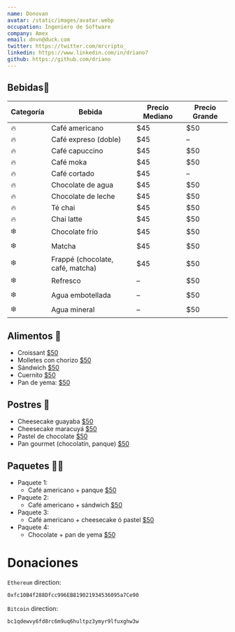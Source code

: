 ```yaml
---
name: Donovan
avatar: /static/images/avatar.webp
occupation: Ingeniero de Software
company: Amex
email: dnvn@duck.com
twitter: https://twitter.com/mrcripto_
linkedin: https://www.linkedin.com/in/driano7
github: https://github.com/driano
---
```


## Bebidas🧋

<div className="overflow-x-auto rounded-xl shadow-md my-6">
  <table className="min-w-full table-auto border border-gray-200 text-left text-sm text-gray-700">
    <thead className="bg-gray-100">
      <tr>
        <th className="border px-4 py-2 font-semibold text-amber-500">Categoría</th>
        <th className="border px-4 py-2 font-semibold text-amber-500">Bebida</th>
        <th className="border px-4 py-2 font-semibold text-amber-500">Precio Mediano</th>
        <th className="border px-4 py-2 font-semibold text-amber-500">Precio Grande</th>
      </tr>
    </thead>
    <tbody className="bg-white">
      <tr><td className="border px-4 py-2">🔥</td><td className="border px-4 py-2">Café americano</td><td className="border px-4 py-2">$45</td><td className="border px-4 py-2">$50</td></tr>
      <tr><td className="border px-4 py-2">🔥</td><td className="border px-4 py-2">Café expreso (doble)</td><td className="border px-4 py-2">$45</td><td className="border px-4 py-2">–</td></tr>
      <tr><td className="border px-4 py-2">🔥</td><td className="border px-4 py-2">Café capuccino</td><td className="border px-4 py-2">$45</td><td className="border px-4 py-2">$50</td></tr>
      <tr><td className="border px-4 py-2">🔥</td><td className="border px-4 py-2">Café moka</td><td className="border px-4 py-2">$45</td><td className="border px-4 py-2">$50</td></tr>
      <tr><td className="border px-4 py-2">🔥</td><td className="border px-4 py-2">Café cortado</td><td className="border px-4 py-2">$45</td><td className="border px-4 py-2">–</td></tr>
      <tr><td className="border px-4 py-2">🔥</td><td className="border px-4 py-2">Chocolate de agua</td><td className="border px-4 py-2">$45</td><td className="border px-4 py-2">$50</td></tr>
      <tr><td className="border px-4 py-2">🔥</td><td className="border px-4 py-2">Chocolate de leche</td><td className="border px-4 py-2">$45</td><td className="border px-4 py-2">$50</td></tr>
      <tr><td className="border px-4 py-2">🔥</td><td className="border px-4 py-2">Té chai</td><td className="border px-4 py-2">$45</td><td className="border px-4 py-2">$50</td></tr>
      <tr><td className="border px-4 py-2">🔥</td><td className="border px-4 py-2">Chai latte</td><td className="border px-4 py-2">$45</td><td className="border px-4 py-2">$50</td></tr>
      <tr><td className="border px-4 py-2">❄️</td><td className="border px-4 py-2">Chocolate frío</td><td className="border px-4 py-2">$45</td><td className="border px-4 py-2">$50</td></tr>
      <tr><td className="border px-4 py-2">❄️</td><td className="border px-4 py-2">Matcha</td><td className="border px-4 py-2">$45</td><td className="border px-4 py-2">$50</td></tr>
      <tr><td className="border px-4 py-2">❄️</td><td className="border px-4 py-2">Frappé (chocolate, café, matcha)</td><td className="border px-4 py-2">$45</td><td className="border px-4 py-2">$50</td></tr>
      <tr><td className="border px-4 py-2">❄️</td><td className="border px-4 py-2">Refresco</td><td className="border px-4 py-2">–</td><td className="border px-4 py-2">$50</td></tr>
      <tr><td className="border px-4 py-2">❄️</td><td className="border px-4 py-2">Agua embotellada</td><td className="border px-4 py-2">–</td><td className="border px-4 py-2">$50</td></tr>
      <tr><td className="border px-4 py-2">❄️</td><td className="border px-4 py-2">Agua mineral</td><td className="border px-4 py-2">–</td><td className="border px-4 py-2">$50</td></tr>
    </tbody>
  </table>
</div>


## Alimentos 🥪

<ul>
  <li>
    Croissant <u>$50</u>
  </li>
  <li>
    Molletes con chorizo <u>$50</u>
  </li>
  <li>
    Sándwich <u>$50</u>
  </li>
  <li>
    Cuernito <u>$50</u>
  </li>
  <li>
    Pan de yema: <u>$50</u>
  </li>
</ul>

## Postres 🍰

<ul>
  <li>
    Cheesecake guayaba <u>$50</u>
  </li>
  <li>
    Cheesecake maracuyá <u>$50</u>
  </li>
  <li>
    Pastel de chocolate <u>$50</u>
  </li>
  <li>
    Pan gourmet (chocolatín, panque) <u>$50</u>
  </li>
</ul>

## Paquetes 🧋🍰

<ul>
  <li>
    Paquete 1:
    <ul>
      <li>
        Café americano + panque <u>$50</u>
      </li>
    </ul>
  </li>
  <li>
    Paquete 2:
    <ul>
      <li>
        Café americano + sándwich <u>$50</u>
      </li>
    </ul>
  </li>
  <li>
    Paquete 3:
    <ul>
      <li>
        Café americano + cheesecake ó pastel <u>$50</u>
      </li>
    </ul>
  </li>
  <li>
    Paquete 4:
    <ul>
      <li>
        Chocolate + pan de yema <u>$50</u>
      </li>
    </ul>
  </li>
</ul>

# Donaciones

`Ethereum` direction:

```bash
0xfc10B4f288Dfcc996EB819021934536095a7Ce90
```

`Bitcoin` direction:

```bash
bc1qdewvy6fd8rc6m9uq6hultpz3ymyr9lfuxghw3w
```
